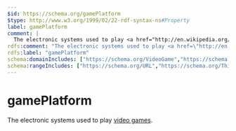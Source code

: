 ```yaml
---
$id: https://schema.org/gamePlatform
$type: http://www.w3.org/1999/02/22-rdf-syntax-ns#Property
label: gamePlatform
comment: |
  The electronic systems used to play <a href="http://en.wikipedia.org/wiki/Category:Video_game_platforms">video games</a>.
rdfs:comment: "The electronic systems used to play <a href=\"http://en.wikipedia.org/wiki/Category:Video_game_platforms\">video games</a>."
rdfs:label: "gamePlatform"
schema:domainIncludes: ["https://schema.org/VideoGame","https://schema.org/VideoGameSeries"]
schema:rangeIncludes: ["https://schema.org/URL","https://schema.org/Thing","https://schema.org/Text"]
---
```


# gamePlatform

The electronic systems used to play <a href="http://en.wikipedia.org/wiki/Category:Video_game_platforms">video games</a>.

